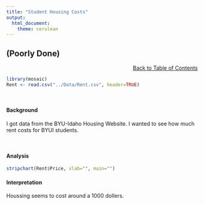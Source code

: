 ---
title: "Student Housing Costs"
output: 
  html_document:
    theme: cerulean
---

## (Poorly Done)

<div style="text-align:right;">[Back to Table of Contents](../TextbookTOC.html)</div>

```{r, include=FALSE}
library(mosaic)
Rent <- read.csv("../Data/Rent.csv", header=TRUE)
```

<br />

#### Background

I got data from the BYU-Idaho Housing Website. I wanted to see how much rent costs for BYUI students.

<br />

#### Analysis


```{r, echo=FALSE}
stripchart(Rent$Price, xlab="", main="")
```


#### Interpretation

Houssing seems to cost around a 1000 dollers.



